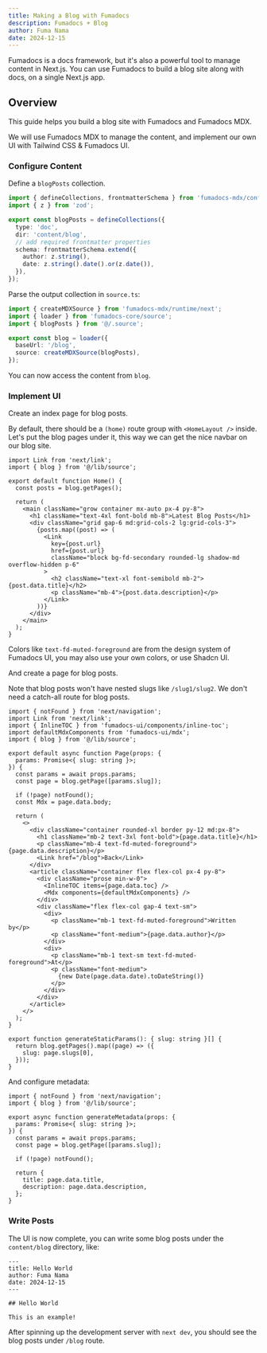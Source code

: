 ```yaml
---
title: Making a Blog with Fumadocs
description: Fumadocs + Blog
author: Fuma Nama
date: 2024-12-15
---
```


Fumadocs is a docs framework, but it's also a powerful tool to manage content in Next.js. You can use Fumadocs to build a blog site along with docs, on a single Next.js app.

## Overview

This guide helps you build a blog site with Fumadocs and Fumadocs MDX.

We will use Fumadocs MDX to manage the content, and implement our own UI with Tailwind CSS & Fumadocs UI.

### Configure Content

Define a `blogPosts` collection.

```ts title="source.config.ts"
import { defineCollections, frontmatterSchema } from 'fumadocs-mdx/config';
import { z } from 'zod';

export const blogPosts = defineCollections({
  type: 'doc',
  dir: 'content/blog',
  // add required frontmatter properties
  schema: frontmatterSchema.extend({
    author: z.string(),
    date: z.string().date().or(z.date()),
  }),
});
```

Parse the output collection in `source.ts`:

```ts title="lib/source.ts"
import { createMDXSource } from 'fumadocs-mdx/runtime/next';
import { loader } from 'fumadocs-core/source';
import { blogPosts } from '@/.source';

export const blog = loader({
  baseUrl: '/blog',
  source: createMDXSource(blogPosts),
});
```

You can now access the content from `blog`.

### Implement UI

Create an index page for blog posts.

By default, there should be a `(home)` route group with `<HomeLayout />` inside.
Let's put the blog pages under it, this way we can get the nice navbar on our blog site.

```tsx title="app/(home)/blog/page.tsx"
import Link from 'next/link';
import { blog } from '@/lib/source';

export default function Home() {
  const posts = blog.getPages();

  return (
    <main className="grow container mx-auto px-4 py-8">
      <h1 className="text-4xl font-bold mb-8">Latest Blog Posts</h1>
      <div className="grid gap-6 md:grid-cols-2 lg:grid-cols-3">
        {posts.map((post) => (
          <Link
            key={post.url}
            href={post.url}
            className="block bg-fd-secondary rounded-lg shadow-md overflow-hidden p-6"
          >
            <h2 className="text-xl font-semibold mb-2">{post.data.title}</h2>
            <p className="mb-4">{post.data.description}</p>
          </Link>
        ))}
      </div>
    </main>
  );
}
```

<Callout title='Good to Know'>

Colors like `text-fd-muted-foreground` are from the design system of Fumadocs UI, you may also use your own colors, or use Shadcn UI.

</Callout>

And create a page for blog posts.

Note that blog posts won't have nested slugs like `/slug1/slug2`. We don't need a catch-all route for blog posts.

```tsx title="app/(home)/blog/[slug]/page.tsx"
import { notFound } from 'next/navigation';
import Link from 'next/link';
import { InlineTOC } from 'fumadocs-ui/components/inline-toc';
import defaultMdxComponents from 'fumadocs-ui/mdx';
import { blog } from '@/lib/source';

export default async function Page(props: {
  params: Promise<{ slug: string }>;
}) {
  const params = await props.params;
  const page = blog.getPage([params.slug]);

  if (!page) notFound();
  const Mdx = page.data.body;

  return (
    <>
      <div className="container rounded-xl border py-12 md:px-8">
        <h1 className="mb-2 text-3xl font-bold">{page.data.title}</h1>
        <p className="mb-4 text-fd-muted-foreground">{page.data.description}</p>
        <Link href="/blog">Back</Link>
      </div>
      <article className="container flex flex-col px-4 py-8">
        <div className="prose min-w-0">
          <InlineTOC items={page.data.toc} />
          <Mdx components={defaultMdxComponents} />
        </div>
        <div className="flex flex-col gap-4 text-sm">
          <div>
            <p className="mb-1 text-fd-muted-foreground">Written by</p>
            <p className="font-medium">{page.data.author}</p>
          </div>
          <div>
            <p className="mb-1 text-sm text-fd-muted-foreground">At</p>
            <p className="font-medium">
              {new Date(page.data.date).toDateString()}
            </p>
          </div>
        </div>
      </article>
    </>
  );
}

export function generateStaticParams(): { slug: string }[] {
  return blog.getPages().map((page) => ({
    slug: page.slugs[0],
  }));
}
```

And configure metadata:

```tsx title="app/(home)/blog/[slug]/page.tsx"
import { notFound } from 'next/navigation';
import { blog } from '@/lib/source';

export async function generateMetadata(props: {
  params: Promise<{ slug: string }>;
}) {
  const params = await props.params;
  const page = blog.getPage([params.slug]);

  if (!page) notFound();

  return {
    title: page.data.title,
    description: page.data.description,
  };
}
```

### Write Posts

The UI is now complete, you can write some blog posts under the `content/blog` directory, like:

```mdx title="content/blog/hello.mdx"
---
title: Hello World
author: Fuma Nama
date: 2024-12-15
---

## Hello World

This is an example!
```

After spinning up the development server with `next dev`, you should see the blog posts under `/blog` route.
